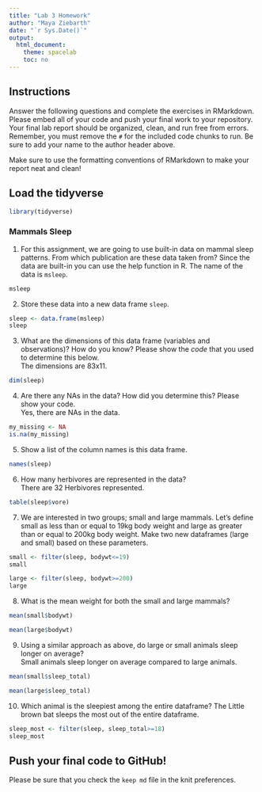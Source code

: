 ```yaml
---
title: "Lab 3 Homework"
author: "Maya Ziebarth"
date: "`r Sys.Date()`"
output:
  html_document:
    theme: spacelab
    toc: no
---
```


## Instructions
Answer the following questions and complete the exercises in RMarkdown. Please embed all of your code and push your final work to your repository. Your final lab report should be organized, clean, and run free from errors. Remember, you must remove the `#` for the included code chunks to run. Be sure to add your name to the author header above.  

Make sure to use the formatting conventions of RMarkdown to make your report neat and clean!  

## Load the tidyverse
```r
library(tidyverse)
```

### Mammals Sleep  
1. For this assignment, we are going to use built-in data on mammal sleep patterns. From which publication are these data taken from? Since the data are built-in you can use the help function in R. The name of the data is `msleep`.  
```r
msleep
```

2. Store these data into a new data frame `sleep`.  
```r
sleep <- data.frame(msleep)
sleep
```

3. What are the dimensions of this data frame (variables and observations)? How do you know? Please show the *code* that you used to determine this below.  
The dimensions are 83x11.
```r
dim(sleep)
```

4. Are there any NAs in the data? How did you determine this? Please show your code.  
Yes, there are NAs in the data.
```r
my_missing <- NA
is.na(my_missing)
```

5. Show a list of the column names is this data frame.
```r
names(sleep)
```

6. How many herbivores are represented in the data?  
There are 32 Herbivores represented.
```r
table(sleep$vore)
```

7. We are interested in two groups; small and large mammals. Let's define small as less than or equal to 19kg body weight and large as greater than or equal to 200kg body weight. Make two new dataframes (large and small) based on these parameters.
```r
small <- filter(sleep, bodywt<=19)
small
```
```r
large <- filter(sleep, bodywt>=200)
large
```


8. What is the mean weight for both the small and large mammals?
```r
mean(small$bodywt)
```

```r
mean(large$bodywt)
```

9. Using a similar approach as above, do large or small animals sleep longer on average?  
Small animals sleep longer on average compared to large animals.
```r
mean(small$sleep_total)
```
```r
mean(large$sleep_total)
```


10. Which animal is the sleepiest among the entire dataframe?
The Little brown bat sleeps the most out of the entire dataframe.
```r
sleep_most <- filter(sleep, sleep_total>=18)
sleep_most
```



## Push your final code to GitHub!
Please be sure that you check the `keep md` file in the knit preferences.   